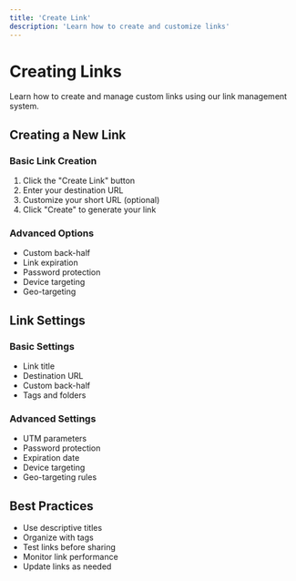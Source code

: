 ```yaml
---
title: 'Create Link'
description: 'Learn how to create and customize links'
---
```


# Creating Links

Learn how to create and manage custom links using our link management system.

## Creating a New Link

### Basic Link Creation
1. Click the "Create Link" button
2. Enter your destination URL
3. Customize your short URL (optional)
4. Click "Create" to generate your link

### Advanced Options
- Custom back-half
- Link expiration
- Password protection
- Device targeting
- Geo-targeting

## Link Settings

### Basic Settings
- Link title
- Destination URL
- Custom back-half
- Tags and folders

### Advanced Settings
- UTM parameters
- Password protection
- Expiration date
- Device targeting
- Geo-targeting rules

## Best Practices
- Use descriptive titles
- Organize with tags
- Test links before sharing
- Monitor link performance
- Update links as needed
